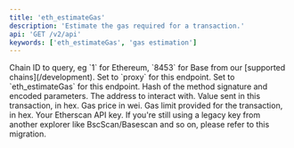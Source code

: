```yaml
---
title: 'eth_estimateGas'
description: 'Estimate the gas required for a transaction.'
api: 'GET /v2/api'
keywords: ['eth_estimateGas', 'gas estimation']
---
```



<CreditChip description="Estimates the gas necessary for a transaction" />

  <ParamField query="chainid" type="string" initialValue="1">
    Chain ID to query, eg `1` for Ethereum, `8453` for Base from our [supported chains](/development).
  </ParamField>
  <ParamField query="module" type="string" initialValue="proxy">
    Set to `proxy` for this endpoint.
  </ParamField>
  <ParamField query="action" type="string" initialValue="eth_estimateGas">
    Set to `eth_estimateGas` for this endpoint.
  </ParamField>
  <ParamField query="data" type="string" initialValue="0x4e71d92d">
    Hash of the method signature and encoded parameters.
  </ParamField>
  <ParamField query="to" type="string" initialValue="0xf0160428a8552ac9bb7e050d90eeade4ddd52843">
    The address to interact with.
  </ParamField>
  <ParamField query="value" type="string" initialValue="0xff22">
    Value sent in this transaction, in hex.
  </ParamField>
  <ParamField query="gasPrice" type="string" initialValue="0x51da038cc">
    Gas price in wei.
  </ParamField>
  <ParamField query="gas" type="string" initialValue="0x5f5e0ff">
    Gas limit provided for the transaction, in hex.
  </ParamField>
  <ParamField query="apikey" type="string">
    Your Etherscan API key. If you're still using a legacy key from another explorer like BscScan/Basescan and so on, please refer to this migration.
  </ParamField>
